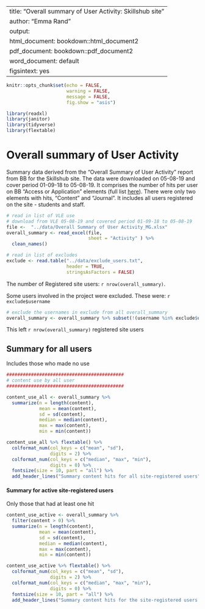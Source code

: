 
---
title: "Overall summary of User Activity: Skillshub site"
author: "Emma Rand"
output:
  html_document: bookdown::html_document2
  pdf_document: bookdown::pdf_document2
  word_document: default
figsintext: yes
---

```r
knitr::opts_chunk$set(echo = FALSE,
                      warning = FALSE,
                      message = FALSE,
                      fig.show = "asis")
```

```r

library(readxl)
library(janitor)
library(tidyverse)
library(flextable)
```


# Overall summary of User Activity

Summary data derived from the "Overall Summary of User Activity" report from BB for the Skillshub site.
The data were downloaded on 05-08-19 and cover period 01-09-18 to 05-08-19. It comprises the number of hits per user on BB "Access or Application" elements (full list [here](info/BB_Area_ID.txt)). There were only two elements with hits, "Content" and "Journal". It includes all users registered on the site - students and staff.


```r
# read in list of VLE use
# download from VLE 05-08-19 and covered period 01-09-18 to 05-08-19
file <-  "../data/Overall Summary of User Activity_MG.xlsx"
overall_summary <- read_excel(file, 
                              sheet = "Activity" ) %>% 
  clean_names()

# read in list of excludes
exclude <- read.table("../data/exclude_users.txt",
                      header = TRUE,
                      stringsAsFactors = FALSE)
```

The number of Registered site users: `r nrow(overall_summary)`.

Some users involved in the project were excluded. These were: `r exclude$username`
```r
# exclude the usernames in exclude from all overall_summary
overall_summary <- overall_summary %>% subset(!(username %in% exclude$username))

```
This left `r nrow(overall_summary)` registered site users

## Summary for all users

Includes those who made no use
```r
###########################################
# content use by all user
###########################################

content_use_all <- overall_summary %>% 
  summarize(n = length(content),
            mean = mean(content),
            sd = sd(content),
            median = median(content),
            max = max(content),
            min = min(content))
```            


```r
content_use_all %>% flextable() %>% 
  colformat_num(col_keys = c("mean", "sd"), 
                digits = 2) %>% 
  colformat_num(col_keys = c("median", "max", "min"), 
                digits = 0) %>% 
  fontsize(size = 10, part = "all") %>% 
  add_header_lines("Summary content hits for all site-registered users") 
```




#### Summary for active site-registered users
Only those that had at least one hit
```r
content_use_active <- overall_summary %>% 
  filter(content > 0) %>% 
  summarize(n = length(content),
            mean = mean(content),
            sd = sd(content),
            median = median(content),
            max = max(content),
            min = min(content))
```

```r
content_use_active %>% flextable() %>% 
  colformat_num(col_keys = c("mean", "sd"), 
                digits = 2) %>% 
  colformat_num(col_keys = c("median", "max", "min"), 
                digits = 0) %>% 
  fontsize(size = 10, part = "all") %>% 
  add_header_lines("Summary content hits for the site-registered users with at least one hit") 
```

